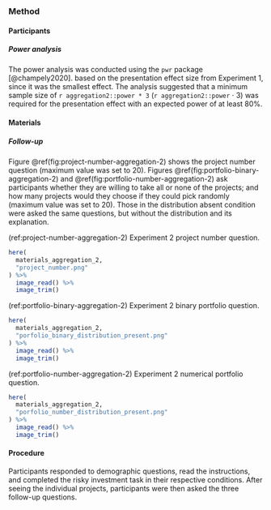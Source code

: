 ### Method

#### Participants

##### Power analysis {#power-analysis-aggregation-2}

The power analysis was conducted using the `pwr` package [@champely2020]. based
on the presentation effect size from Experiment 1, since it was the smallest
effect. The analysis suggested that a minimum sample size of
`r aggregation2::power * 3` (`r aggregation2::power` $\cdot$ 3) was required for
the presentation effect with an expected power of at least 80%.

#### Materials

##### Follow-up {#follow-up-materials-aggregation-2-appendix}

Figure \@ref(fig:project-number-aggregation-2) shows the project number
question (maximum value was set to 20).
Figures \@ref(fig:portfolio-binary-aggregation-2)
and \@ref(fig:portfolio-number-aggregation-2) ask participants whether they are
willing to take all or none of the projects; and how many projects would they
choose if they could pick randomly (maximum value was set to 20). Those in the
distribution absent condition were asked the same questions, but without the
distribution and its explanation.

(ref:project-number-aggregation-2) Experiment 2 project number question.

```r
here(
  materials_aggregation_2,
  "project_number.png"
) %>%
  image_read() %>%
  image_trim()
```

(ref:portfolio-binary-aggregation-2) Experiment 2 binary portfolio question.

```r
here(
  materials_aggregation_2,
  "porfolio_binary_distribution_present.png"
) %>%
  image_read() %>%
  image_trim()
```

(ref:portfolio-number-aggregation-2) Experiment 2 numerical portfolio question.

```r
here(
  materials_aggregation_2,
  "porfolio_number_distribution_present.png"
) %>%
  image_read() %>%
  image_trim()
```

#### Procedure

Participants responded to demographic questions, read the instructions, and
completed the risky investment task in their respective conditions. After seeing
the individual projects, participants were then asked the three follow-up
questions.
